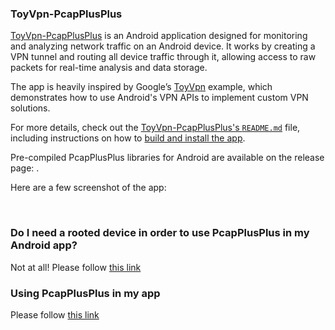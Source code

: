 
### ToyVpn-PcapPlusPlus

[ToyVpn-PcapPlusPlus](https://github.com/seladb/ToyVpn-PcapPlusPlus) is an Android application designed for monitoring and analyzing network traffic on an Android device. It works by creating a VPN tunnel and routing all device traffic through it, allowing access to raw packets for real-time analysis and data storage.

The app is heavily inspired by Google’s [ToyVpn](https://android.googlesource.com/platform/development/+/master/samples/ToyVpn) example, which demonstrates how to use Android's VPN APIs to implement custom VPN solutions.

For more details, check out the [ToyVpn-PcapPlusPlus's `README.md`](https://github.com/seladb/ToyVpn-PcapPlusPlus/blob/master/README.md) file, including instructions on how to [build and install the app](https://github.com/seladb/ToyVpn-PcapPlusPlus#build-and-run-instructions-%EF%B8%8F).

Pre-compiled PcapPlusPlus libraries for Android are available on the release page: <ReleaseLink/>.

Here are a few screenshot of the app:

<ImageWithBaseUrl
  src="/img/toyvpn/screenshot1.png"
  alt="ToyVpn Screenshot1"
  width="300"
  title="Windows"
/>
<br />
<ImageWithBaseUrl
  src="/img/toyvpn/screenshot2.png"
  alt="ToyVpn Screenshot1"
  width="300"
  title="Windows"
/>

### Do I need a rooted device in order to use PcapPlusPlus in my Android app?

Not at all! Please follow [this link](./install/android/#do-i-need-a-rooted-device-in-order-to-use-pcapplusplus-in-my-android-app)

### Using PcapPlusPlus in my app

Please follow [this link](./install/android#using-pcapplusplus-in-my-app)
